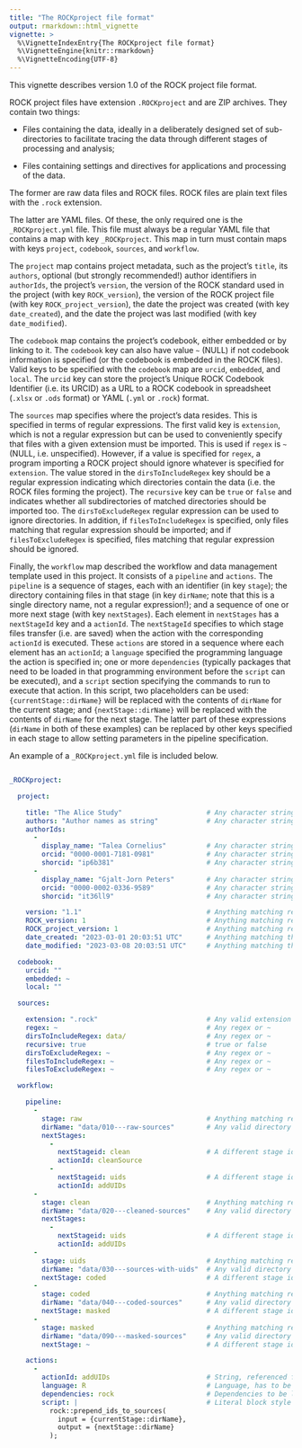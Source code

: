 ---
title: "The ROCKproject file format"
output: rmarkdown::html_vignette
vignette: >
  %\VignetteIndexEntry{The ROCKproject file format}
  %\VignetteEngine{knitr::rmarkdown}
  %\VignetteEncoding{UTF-8}
---

This vignette describes version 1.0 of the ROCK project file format.

ROCK project files have extension `.ROCKproject` and are ZIP archives. They contain two things:

- Files containing the data, ideally in a deliberately designed set of sub-directories to facilitate tracing the data through different stages of processing and analysis;

- Files containing settings and directives for applications and processing of the data.

The former are raw data files and ROCK files. ROCK files are plain text files with the `.rock` extension.

The latter are YAML files. Of these, the only required one is the `_ROCKproject.yml` file. This file must always be a regular YAML file that contains a map with key `_ROCKproject`. This map in turn must contain maps with keys `project`, `codebook`, `sources`, and `workflow`.

The `project` map contains project metadata, such as the project's `title`, its `authors`, optional (but strongly recommended!) author identifiers in `authorIds`, the project's `version`, the version of the ROCK standard used in the project (with key `ROCK_version`), the version of the ROCK project file (with key `ROCK_project_version`), the date the project was created (with key `date_created`), and the date the project was last modified (with key `date_modified`).

The `codebook` map contains the project's codebook, either embedded or by linking to it. The `codebook` key can also have value `~` (NULL) if not codebook information is specified (or the codebook is embedded in the ROCK files). Valid keys to be specified with the `codebook` map are `urcid`, `embedded`, and `local`. The `urcid` key can store the project's Unique ROCK Codebook Identifier (i.e. its URCID) as a URL to a ROCK codebook in spreadsheet (`.xlsx` or `.ods` format) or YAML (`.yml` or `.rock`) format.

The `sources` map specifies where the project's data resides. This is specified in terms of regular expressions. The first valid key is `extension`, which is not a regular expression but can be used to conveniently specify that files with a given extension must be imported. This is used if `regex` is `~` (NULL, i.e. unspecified). However, if a value is specified for `regex`, a program importing a ROCK project should ignore whatever is specified for `extension`. The value stored in the `dirsToIncludeRegex` key should be a regular expression indicating which directories contain the data (i.e. the ROCK files forming the project). The `recursive` key can be `true` or `false` and indicates whether all subdirectories of matched directories should be imported too. The `dirsToExcludeRegex` regular expression can be used to ignore directories. In addition, if `filesToIncludeRegex` is specified, only files matching that regular expression should be imported; and if `filesToExcludeRegex` is specified, files matching that regular expression should be ignored.

Finally, the `workflow` map described the workflow and data management template used in this project. It consists of a `pipeline` and `actions`. The `pipeline` is a sequence of stages, each with an identifier (in key `stage`); the directory containing files in that stage (in key `dirName`; note that this is a single directory name, not a regular expression!); and a sequence of one or more next stage (with key `nextStages`). Each element in `nextStages` has a `nextStageId` key and a `actionId`. The `nextStageId` specifies to which stage files transfer (i.e. are saved) when the action with the corresponding `actionId` is executed. These `actions` are stored in a sequence where each element has an `actionId`; a `language` specified the programming language the action is specified in; one or more `dependencies` (typically packages that need to be loaded in that programming environment before the `script` can be executed), and a `script` section specifying the commands to run to execute that action. In this script, two placeholders can be used: `{currentStage::dirName}` will be replaced with the contents of `dirName` for the current stage; and `{nextStage::dirName}` will be replaced with the contents of `dirName` for the next stage. The latter part of these expressions (`dirName` in both of these examples) can be replaced by other keys specified in each stage to allow setting parameters in the pipeline specification.

An example of a `_ROCKproject.yml` file is included below.

```yaml

_ROCKproject:

  project:

    title: "The Alice Study"                     # Any character string
    authors: "Author names as string"            # Any character string
    authorIds:
      -
        display_name: "Talea Cornelius"          # Any character string
        orcid: "0000-0001-7181-0981"             # Any character string matching ^([0-9]{4}-){3}[0-9]{4}$
        shorcid: "ip6b381"                       # Any character string matching ^([0-9a-zA-Z]+$
      -
        display_name: "Gjalt-Jorn Peters"        # Any character string
        orcid: "0000-0002-0336-9589"             # Any character string matching ^([0-9]{4}-){3}[0-9]{4}$
        shorcid: "it36ll9"                       # Any character string matching ^([0-9a-zA-Z]+$

    version: "1.1"                               # Anything matching regex [0-9]+(\\.[0-9]+)*
    ROCK_version: 1                              # Anything matching regex [0-9]+(\\.[0-9]+)*
    ROCK_project_version: 1                      # Anything matching regex [0-9]+(\\.[0-9]+)*
    date_created: "2023-03-01 20:03:51 UTC"      # Anything matching that date format, preferably converted to UTC timezone
    date_modified: "2023-03-08 20:03:51 UTC"     # Anything matching that date format, preferably converted to UTC timezone

  codebook:
    urcid: ""
    embedded: ~
    local: ""

  sources:

    extension: ".rock"                           # Any valid extension
    regex: ~                                     # Any regex or ~
    dirsToIncludeRegex: data/                    # Any regex or ~
    recursive: true                              # true or false
    dirsToExcludeRegex: ~                        # Any regex or ~
    filesToIncludeRegex: ~                       # Any regex or ~
    filesToExcludeRegex: ~                       # Any regex or ~

  workflow:

    pipeline:
      -
        stage: raw                               # Anything matching regex [a-A-Z][a-zA-Z0-9_]*
        dirName: "data/010---raw-sources"        # Any valid directory name, using a forward slash as separator
        nextStages:
          -
            nextStageid: clean                   # A different stage identifier or ~
            actionId: cleanSource
          -
            nextStageid: uids                    # A different stage identifier or ~
            actionId: addUIDs
      -
        stage: clean                             # Anything matching regex [a-A-Z][a-zA-Z0-9_]*
        dirName: "data/020---cleaned-sources"    # Any valid directory name, using a forward slash as separator
        nextStages:
          -
            nextStageid: uids                    # A different stage identifier or ~
            actionId: addUIDs
      -
        stage: uids                              # Anything matching regex [a-A-Z][a-zA-Z0-9_]*
        dirName: "data/030---sources-with-uids"  # Any valid directory name, using a forward slash as separator
        nextStage: coded                         # A different stage identifier or ~
      -
        stage: coded                             # Anything matching regex [a-A-Z][a-zA-Z0-9_]*
        dirName: "data/040---coded-sources"      # Any valid directory name, using a forward slash as separator
        nextStage: masked                        # A different stage identifier or ~
      -
        stage: masked                            # Anything matching regex [a-A-Z][a-zA-Z0-9_]*
        dirName: "data/090---masked-sources"     # Any valid directory name, using a forward slash as separator
        nextStage: ~                             # A different stage identifier or ~

    actions:
      -
        actionId: addUIDs                        # String, referenced from the stages
        language: R                              # Language, has to be matched to interpreter
        dependencies: rock                       # Dependencies to be loaded before running the script
        script: |                                # Literal block style string
          rock::prepend_ids_to_sources(
            input = {currentStage::dirName},
            output = {nextStage::dirName}
          );

```
